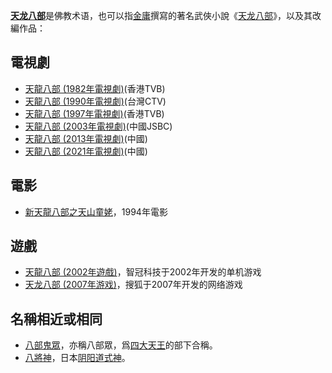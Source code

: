 '''[[天龙八部|天龙八部]]'''是佛教术语，也可以指[[金庸|金庸]]撰寫的著名武俠小說《[[天龙八部_(小說)|天龙八部]]》，以及其改編作品：

== 電視劇 ==
* [[天龍八部_(1982年電視劇)|天龍八部 (1982年電視劇)]](香港TVB)
* [[天龍八部_(1990年電視劇)|天龍八部 (1990年電視劇)]](台灣CTV)
* [[天龍八部_(1997年電視劇)|天龍八部 (1997年電視劇)]](香港TVB)
* [[天龍八部_(2003年電視劇)|天龍八部 (2003年電視劇)]](中國JSBC)
* [[天龍八部_(2013年電視劇)|天龍八部 (2013年電視劇)]](中國)
* [[天龍八部_(2021年電視劇)|天龍八部 (2021年電視劇)]](中國)

== 電影 ==
* [[新天龍八部之天山童姥|新天龍八部之天山童姥]]，1994年電影

== 遊戲 ==
* [[天龍八部_(2002年遊戲)|天龍八部 (2002年遊戲)]]，智冠科技于2002年开发的单机游戏
* [[天龙八部_(2007年游戏)|天龙八部 (2007年游戏)]]，搜狐于2007年开发的网络游戏

== 名稱相近或相同 ==
* [[八部鬼眾|八部鬼眾]]，亦稱八部眾，爲[[四大天王|四大天王]]的部下合稱。
* [[八將神|八將神]]，日本[[阴阳道|阴阳道]][[式神|式神]]。

{{disambig|Cat=四字作品消歧义}}